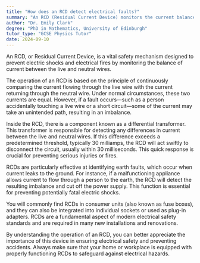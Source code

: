 ```yaml
---
title: "How does an RCD detect electrical faults?"
summary: "An RCD (Residual Current Device) monitors the current balance between live and neutral wires to detect electrical faults and enhance safety by preventing electric shocks."
author: "Dr. Emily Clark"
degree: "PhD in Mathematics, University of Edinburgh"
tutor_type: "GCSE Physics Tutor"
date: 2024-09-10
---
```


An RCD, or Residual Current Device, is a vital safety mechanism designed to prevent electric shocks and electrical fires by monitoring the balance of current between the live and neutral wires.

The operation of an RCD is based on the principle of continuously comparing the current flowing through the live wire with the current returning through the neutral wire. Under normal circumstances, these two currents are equal. However, if a fault occurs—such as a person accidentally touching a live wire or a short circuit—some of the current may take an unintended path, resulting in an imbalance.

Inside the RCD, there is a component known as a differential transformer. This transformer is responsible for detecting any differences in current between the live and neutral wires. If this difference exceeds a predetermined threshold, typically $30$ milliamps, the RCD will act swiftly to disconnect the circuit, usually within $30$ milliseconds. This quick response is crucial for preventing serious injuries or fires.

RCDs are particularly effective at identifying earth faults, which occur when current leaks to the ground. For instance, if a malfunctioning appliance allows current to flow through a person to the earth, the RCD will detect the resulting imbalance and cut off the power supply. This function is essential for preventing potentially fatal electric shocks.

You will commonly find RCDs in consumer units (also known as fuse boxes), and they can also be integrated into individual sockets or used as plug-in adapters. RCDs are a fundamental aspect of modern electrical safety standards and are required in many new installations and renovations.

By understanding the operation of an RCD, you can better appreciate the importance of this device in ensuring electrical safety and preventing accidents. Always make sure that your home or workplace is equipped with properly functioning RCDs to safeguard against electrical hazards.
    